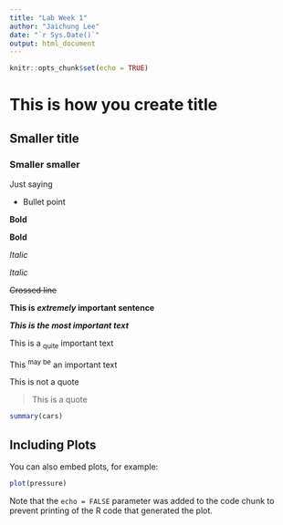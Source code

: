 ---
title: "Lab Week 1"
author: "Jaichung Lee"
date: "`r Sys.Date()`"
output: html_document
---

```{r setup, include=FALSE}
knitr::opts_chunk$set(echo = TRUE)
```

# This is how you create title
## Smaller title
### Smaller smaller

Just saying

- Bullet point

**Bold**

__Bold__

*Italic*

_Italic_

~~Crossed line~~

**This is _extremely_ important sentence**

***This is the most important text***

This is a <sub>quite</sub> important text

This <sup>may be</sup> an important text

This is not a quote

> This is a quote



```{r}
summary(cars)
```

## Including Plots

You can also embed plots, for example:

```{r, echo=FALSE}
plot(pressure)
```

Note that the `echo = FALSE` parameter was added to the code chunk to prevent printing of the R code that generated the plot.
